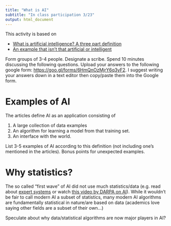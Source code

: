```yaml
---
title: "What is AI"
subtitle: "In class participation 3/23"
output: html_document
---
```


This activity is based on 

- [What is artificial intelligence? A three part definition](http://simplystatistics.org/2017/01/19/what-is-artificial-intelligence/)
- [An example that isn't that artificial or intelligent](http://simplystatistics.org/2017/01/20/not-artificial-not-intelligent/)

Form groups of 3-4 people. Designate a scribe. Spend 10 minutes discussing the following questions. Upload your answers to the following google form: [https://goo.gl/forms/6HmQnOzMjrY6q3yF2](https://goo.gl/forms/6HmQnOzMjrY6q3yF2). I suggest writing your answers down in a text editor then copy/paste them into the Google form. 

# Examples of AI

The articles define AI as an application consisting of

1. A large collection of data examples
2. An algorithm for learning a model from that training set.
3. An interface with the world.


List 3-5 examples of AI according to this definition (not including one's mentioned in the articles). Bonus points for unexpected examples.

# Why statistics?

The so called "first wave" of AI did not use much statistics/data (e.g. read about [expert systems](https://en.wikipedia.org/wiki/Expert_system) or watch [this video by DARPA on AI](https://www.youtube.com/watch?v=-O01G3tSYpU)). While it wouldn't be fair to call modern AI a subset of statistics, many modern AI algorithms are fundamentally statistical in nature/are based on data (academics love saying other fields are a subset of their own...)

Speculate about why data/statistical algorithms are now major players in AI?




